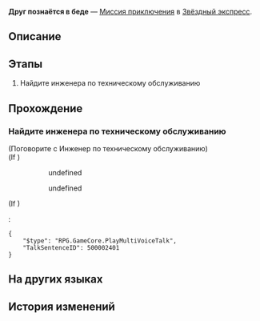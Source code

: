 {{Дополнить|Диалоги.}}
{{Миссия Инфобокс
|id              = 4050035
|Название        = 
|Изображение     = Миссия Освоения Друг познаётся в беде.png
|Тип             = Миссия приключения
|События         = 
|Глава           = 
|Условия         = 
|Персонажи       = Инженер по техническому обслуживанию; Первопроходец
|СтартЛокация    = Общий вагон
|Мир             = Звёздный экспресс
|Локации         = Общий вагон
|Предыдущая      = 
|Следующая       = 
|Награды         = Разрежённый эфир*2; Quantum Ripples*1; Кредиты*8 000
}}
'''Друг познаётся в беде''' — [[Миссия приключения]] в [[Звёздный экспресс]].

==Описание==
{{Описание|<!--официальное описание из Перекрёстка судеб-->}}

==Этапы==
# Найдите инженера по техническому обслуживанию

==Прохождение==
{{Дополнить}}

{{Диалог Конец}}

===Найдите инженера по техническому обслуживанию===
{{Описание миссии|локация=Главная контрольная зона|Поговорите с инженером по техническому обслуживанию и помогите пополнить запасы экспресса.}}
{{Диалог Начало}}


;(Поговорите с Инженер по техническому обслуживанию)
;(If {{cx}}<!--during performance 500002400-->)
:<!--Unknown TalkSentence: 500002401-->
:<!--Unknown TalkSentence: 500002402-->
::{{Диалог|Стрелка}} undefined
::{{Диалог|Стрелка}} undefined
:<!--Unknown TalkSentence: 500002404-->
:<!--Unknown TalkSentence: 500002405-->
;(If {{cx}}<!--not during performance 500002400-->)
:<pre>{
	"$type": "RPG.GameCore.PlayMultiVoiceTalk",
	"TalkSentenceID": 500002401
}</pre>
<!--Unknown TalkSentence: 500002409-->
{{Диалог Конец}}

==На других языках==
{{На других языках
|en   = A Friend in Need Is a Friend Indeed
|zhs  = 出门靠朋友
|zht  = 出外靠朋友
|ja   = 家を出れば友達が頼り
|ko   = 밖에선 친구에게 의지해야 해
|es   = Para eso están los amigos
|fr   = C'est dans le besoin qu'on reconnaît ses amis
|ru   = Друг познаётся в беде
|th   = เพื่อนในยามยากคือเพื่อนแท้
|vi   = Ra Đường Nhờ Bạn Bè
|de   = Wahre Freunde erkennt man in der Not
|id   = Mengandalkan Teman
|pt   = Amigo Estou Aqui
}}

==История изменений==
{{История изменений|2.7}}
